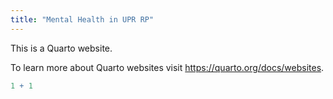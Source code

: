 ```yaml
---
title: "Mental Health in UPR RP"
---
```


This is a Quarto website.

To learn more about Quarto websites visit <https://quarto.org/docs/websites>.

```r
1 + 1
```
